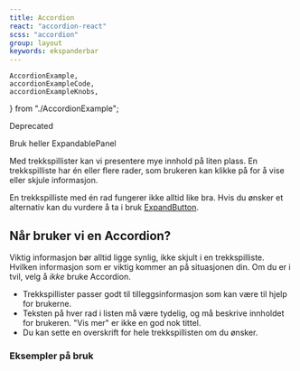 ```yaml
---
title: Accordion
react: "accordion-react"
scss: "accordion"
group: layout
keywords: ekspanderbar
---
```



    AccordionExample,
    accordionExampleCode,
    accordionExampleKnobs,
} from "./AccordionExample";

<div
    style={{ display: "flex", flexDirection: "row", gap: 8, marginBottom: 16 }}
>
    <WarningTag lang="en">Deprecated</WarningTag>
    <p>
        Bruk heller <Link href="/komponenter/expandable">ExpandablePanel</Link>
    </p>
</div>

<Ingress>
    Med trekkspillister kan vi presentere mye innhold på liten plass. En
    trekkspilliste har én eller flere rader, som brukeren kan klikke på for å
    vise eller skjule informasjon.
</Ingress>

<ComponentExample
    title="Accordion"
    component={AccordionExample}
    knobs={accordionExampleKnobs}
    codeExample={accordionExampleCode}
/>

En trekkspilliste med én rad fungerer ikke alltid like bra. Hvis du ønsker et alternativ kan du vurdere å ta i bruk [ExpandButton](/komponenter/expandbutton).

## Når bruker vi en Accordion?

Viktig informasjon bør alltid ligge synlig, ikke skjult i en trekkspilliste. Hvilken informasjon som er viktig kommer an på situasjonen din. Om du er i tvil, velg å _ikke_ bruke Accordion.

-   Trekkspillister passer godt til tilleggsinformasjon som kan være til hjelp for brukerne.
-   Teksten på hver rad i listen må være tydelig, og må beskrive innholdet for brukeren. "Vis mer" er ikke en god nok tittel.
-   Du kan sette en overskrift for hele trekkspillisten om du ønsker.

### Eksempler på bruk

<PortalImage
    src="/assets/documentation/accordion/accordion-betaling-faktura.png"
    caption="Visning av fakturadetaljer på en detaljside."
/>

<PortalImage
    src="/assets/documentation/accordion/accordion-fakturaarkiv.gif"
    caption="Visning av detaljer om fakturaer fra et arkiv."
/>
